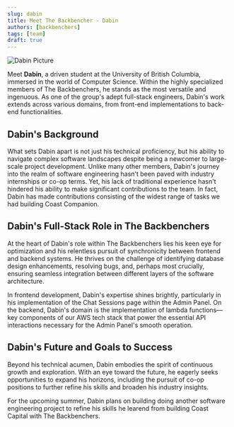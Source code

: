 ```yaml
---
slug: dabin
title: Meet The Backbencher - Dabin
authors: [backbenchers]
tags: [team]
draft: true
---
```


![Dabin Picture](https://avatars.githubusercontent.com/u/112664372?v=4)

Meet **Dabin**, a driven student at the University of British Columbia, immersed in the world of Computer Science. Within the highly specialized members of The Backbenchers, he stands as the most versatile and ingenuous. As one of the group's adept full-stack engineers, Dabin's work extends across various domains, from front-end implementations to back-end functionalities.

## Dabin's Background

What sets Dabin apart is not just his technical proficiency, but his ability to navigate complex software landscapes despite being a newcomer to large-scale project development. Unlike many other members, Dabin's journey into the realm of software engineering hasn't been paved with industry internships or co-op terms. Yet, his lack of traditional experience hasn't hindered his ability to make significant contributions to the team. In fact, Dabin has made contributions consisting of the widest range of tasks we had building Coast Companion.

## Dabin's Full-Stack Role in The Backbenchers
At the heart of Dabin's role within The Backbenchers lies his keen eye for optimization and his relentless pursuit of synchronicity between frontend and backend systems. He thrives on the challenge of identifying database design enhancements, resolving bugs, and, perhaps most crucially, ensuring seamless integration between different layers of the software architecture.

In frontend development, Dabin's expertise shines brightly, particularly in his implementation of the Chat Sessions page within the Admin Panel. On the backend, Dabin's domain is the implementation of lambda functions—key components of our AWS tech stack that power the essential API interactions necessary for the Admin Panel's smooth operation.

## Dabin's Future and Goals to Success
Beyond his technical acumen, Dabin embodies the spirit of continuous growth and exploration. With an eye toward the future, he eagerly seeks opportunities to expand his horizons, including the pursuit of co-op positions to further refine his skills and broaden his industry insights.

For the upcoming summer, Dabin plans on building doing another software engineering project to refine his skills he learend from building Coast Capital with The Backbenchers.